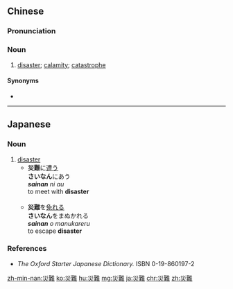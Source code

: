 {{also|灾难}}
==Chinese==
{{zh-forms|s=灾难}}

===Pronunciation===
{{zh-pron
|m=zāinàn
|c=zoi1 naan6
|h=pfs=châi-nan
|mn=chai-lān
|cat=n
}}

===Noun===
{{zh-noun|mw=場|mw2=次|mw3=種}}

# [[disaster]]; [[calamity]]; [[catastrophe]]

====Synonyms====
* {{zh-l|災害}}

{{zh-cat|Intermediate}}

----

==Japanese==
{{ja-kanjitab|さい|なん|yomi=on}}

===Noun===
{{ja-noun|さいなん}}

# [[disaster]]
#* '''災難'''に[[遭う]]<br>'''さいなん'''にあう<br>'' '''sainan''' ni au''<br>to meet with '''disaster'''<br><Br>
#* '''災難'''を[[免れる]]<br>'''さいなん'''をまぬかれる<br>'' '''sainan''' o manukareru''<br>to escape '''disaster'''

===References===
* ''The Oxford Starter Japanese Dictionary.'' ISBN 0-19-860197-2

[[zh-min-nan:災難]]
[[ko:災難]]
[[hu:災難]]
[[mg:災難]]
[[ja:災難]]
[[chr:災難]]
[[zh:災難]]
